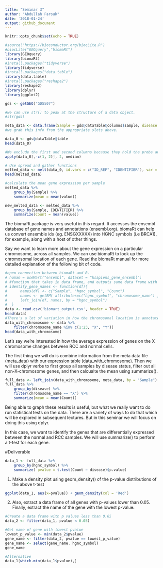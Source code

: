 ```yaml
---
title: "Seminar 3"
author: "Abdullah Farouk"
date: '2018-01-24'
output: github_document
---
```


```r
knitr::opts_chunk$set(echo = TRUE)
```

```r
#source("https://bioconductor.org/biocLite.R")
#biocLite("GEOquery","biomaRt") 
library(GEOquery)
library(biomaRt)
#install.packages("tidyverse")
library(tidyverse)
#install.packages("data.table")
library(data.table)
#install.packages("reshape2")
library(reshape2)
library(dplyr)
library(ggplot2)
```


```r
gds <- getGEO("GDS507")

#we can use str() to peak at the structure of a data object. 
#str(gds)

meta_data <- data.frame(Sample = gds@dataTable@columns$sample, disease = gds@dataTable@columns$disease.state)
#we grab this info from the appropriate slots above. 

data_0 <- gds@dataTable@table
head(data_0)

#We exclude the first and second columns because they hold the probe and gene names, respectively.
apply(data_0[,-c(1, 2)], 2, median)

# Use spread and gather functions
melted_data <- melt(data_0, id.vars = c("ID_REF", "IDENTIFIER"), var = "Sample")
head(melted_data)

#calculate the mean gene expression per sample
melted_data %>% 
    group_by(Sample) %>% 
    summarize(mean = mean(value))

new_melted_data <- melted_data %>% 
    group_by(Sample, IDENTIFIER) %>% 
    summarize(Count = mean(value))

```

The biomaRt package is very useful in this regard. It accesses the ensembl database of gene names and annotations (ensembl.org). biomaRt can help us convert ensemble ids (eg. ENSGXXXXX) into HGNC symbols (i.e BRCA1), for example, along with a host of other things.

Say we want to learn more about the gene expression on a particular chromosome, across all samples. We can use biomaRt to look up the chromosomal location of each gene. Read the biomaRt manual for more detailed explanation of the following bit of code.

```r
#open connection between biomaRt and R. 
# human = useMart("ensembl", dataset = "hsapiens_gene_ensembl")
# #function that takes in data frame, and outputs same data frame with associated chromosome annotations.
# identify_gene_names <- function(df){
#      names(df) <- c("Sample", "hgnc_symbol", "Count")
#      names <- getBM( attributes=c("hgnc_symbol", "chromosome_name") , filters= "hgnc_symbol", values = df$hgnc_symbol, mart = human)
#      left_join(df, names, by = "hgnc_symbol")
#  }
data <- read.csv('biomart_output.csv', header = TRUE)
head(data)
#There's a lot of variation in how the chromosomal location is annotated. To simplify things, let's filter out all genes with annotations that are not numeric numbers between 1 and 23, X or Y. 
data_with_chromosome <- data %>% 
    filter(chromosome_name %in% c(1:23, "X", "Y"))
head(data_with_chromosome)
```


Let's say we're interested in how the average expression of genes on the X chromosome changes between RCC and normal cells.

The first thing we will do is combine information from the meta data file (meta_data) with our expression table (data_with_chromosome). Then we will use dplyr verbs to first group all samples by disease status, filter out all non-X-chromosome genes, and then calcualte the mean using summarize().

```r
full_data <- left_join(data_with_chromosome, meta_data, by = "Sample")
full_data %>% 
    group_by(disease) %>% 
    filter(chromosome_name == "X") %>% 
    summarize(mean = mean(Count))
```

Being able to graph these results is useful, but what we really want to do run statistical tests on the data. There are a variety of ways to do that which will be explored in subsequent lectures. But in this seminar we will focus on doing this using dplyr.

In this case, we want to identify the genes that are differentially expressed between the normal and RCC samples. We will use summarize() to perform a t-test for each gene.

#Deliverable 

```r
data_1 <- full_data %>% 
    group_by(hgnc_symbol) %>% 
    summarize( pvalue = t.test(Count ~ disease)$p.value)
```

1) Make a density plot using geom_density() of the p-value distributions of the above t-test

```r
ggplot(data_1, aes(x=pvalue)) + geom_density(col = 'Red')

```

2) Also, extract a data frame of all genes with p-values lower than 0.05. Finally, extract the name of the gene with the lowest p-value.

```r
#Create a data frame with p values less than 0.05
data_2 <- filter(data_1, pvalue < 0.05)

#Get name of gene with lowest pvalue
lowest_p_value <- min(data_2$pvalue)
gene_name <- filter(data_2, pvalue == lowest_p_value)
gene_name <- select(gene_name, hgnc_symbol)
gene_name

#Alternative
data_1[which.min(data_1$pvalue),]
```

